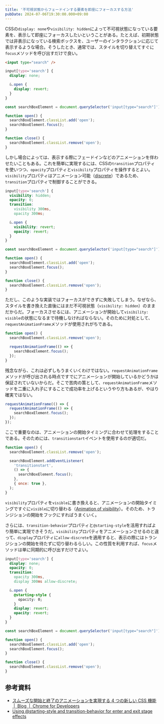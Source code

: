```yaml
---
title: '不可視状態からフェードインする要素を即座にフォーカスする方法'
pubDate: 2024-07-06T19:30:00.000+09:00
---
```


CSSの`display: none`や`visibility: hidden`によって不可視状態になっている要素を、表示して即座にフォーカスしたいということがある。たとえば、初期状態では非表示になっている検索ボックスを、ユーザーのインタラクションに応じて表示するような場合。そうしたとき、通常では、スタイルを切り替えてすぐに`focus`メソッドを呼び出すだけで良い。

```html
<input type="search" />
```

```css
input[type='search'] {
  display: none;

  &.open {
    display: revert;
  }
}
```

```js
const searchBoxElement = document.querySelector('input[type="search"]');

function open() {
  searchBoxElement.classList.add('open');
  searchBoxElement.focus();
}

function close() {
  searchBoxElement.classList.remove('open');
}
```

しかし場合によっては、表示する際にフェードインなどのアニメーションを伴わせたいこともある。これを簡単に実現するには、CSSの`transition`プロパティを使いつつ、`opacity`プロパティと`visibility`プロパティを操作するとよい。`visibility`プロパティはアニメーション可能（[discrete](https://www.w3.org/TR/web-animations/#discrete)）であるため、`transition`プロパティで制御することができる。

```css
input[type='search'] {
  visibility: hidden;
  opacity: 0;
  transition:
    visibility 300ms,
    opacity 300ms;

  &.open {
    visibility: revert;
    opacity: revert;
  }
}
```

```js
const searchBoxElement = document.querySelector('input[type="search"]');

function open() {
  searchBoxElement.classList.add('open');
  searchBoxElement.focus();
}

function close() {
  searchBoxElement.classList.remove('open');
}
```

ただし、このような実装ではフォーカスができずに失敗してしまう。なぜなら、スタイルを書き換えた直後にはまだ不可視状態（`visibility: hidden`）のままだからだ。フォーカスさせるには、アニメーションが開始して`visibility: visible`の状態になるまで待機しなければならない。そのために対処として、`requestAnimationFrame`メソッドが使用されがちである。

```js
function open() {
  searchBoxElement.classList.remove('open');

  requestAnimationFrame(() => {
    searchBoxElement.focus();
  });
}
```

残念ながら、これは必ずしもうまくいくわけではない。`requestAnimationFrame`メソッドが呼び出される時点ですでにアニメーションが開始しているかどうかは保証されていないからだ。そこで苦肉の策として、`requestAnimationFrame`メソッドを二重に入れ子にすることで成功率を上げるというやり方もあるが、やはり確実ではない。

```js
requestAnimationFrame(() => {
  requestAnimationFrame(() => {
    searchBoxElement.focus();
  });
});
```

ここで重要なのは、アニメーションの開始タイミングに合わせて処理をすることである。そのためには、`transitionstart`イベントを使用するのが適切だ。

```js
function open() {
  searchBoxElement.classList.remove('open');

  searchBoxElement.addEventListener(
    'transitionstart',
    () => {
      searchBoxElement.focus();
    },
    { once: true },
  );
}
```

`visibility`プロパティを`visible`に書き換えると、アニメーションの開始タイミングですぐに`visible`に切り替わる（[Animation of visibility](https://drafts.csswg.org/web-animations-1/#animating-visibility)）。そのため、トランジションの開始をフックにすればうまくいく。

さらには、`transition-behavior`プロパティと`@starting-style`を活用すればより簡単に実現できそうだ。`visibility`プロパティをアニメーションさせるのと違って、`display`プロパティに`allow-discrete`を適用すると、表示の際にはトランジションの開始を待たずに切り替わるらしい。この性質を利用すれば、`focus`メソッドは単に同期的に呼び出すだけでよい。

```css
input[type='search'] {
  display: none;
  opacity: 0;
  transition:
    opacity 300ms,
    display 300ms allow-discrete;

  &.open {
    @starting-style {
      opacity: 0;
    }
    display: revert;
    opacity: revert;
  }
}
```

```js
const searchBoxElement = document.querySelector('input[type="search"]');

function open() {
  searchBoxElement.classList.add('open');
  searchBoxElement.focus();
}

function close() {
  searchBoxElement.classList.remove('open');
}
```

## 参考資料

- [スムーズな開始と終了のアニメーションを実現する 4 つの新しい CSS 機能  |  Blog  |  Chrome for Developers](https://developer.chrome.com/blog/entry-exit-animations?hl=ja)
- [Using @starting-style and transition-behavior for enter and exit stage effects](https://nerdy.dev/using-starting-style-and-transition-behavior-for-enter-and-exit-stage-effects)
